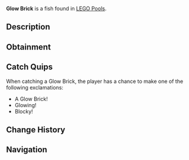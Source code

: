 {{FishInfobox
|image          = Glow Brick.png
|rarity         = Limited
|sea            = First Sea
|location       = [[LEGO Event]]
|sublocation    = 
|sources        = Fishing Rod
|radar_location = 
|xp             = 500
|weather        = 
|time           = 
|season         = 
|bait           = Stud Bait
|base_weight    = 30
|base_value     = 800
|weight_range   = 21
|base_chance    = 55
|base_resil     = 20
}}
'''Glow Brick''' is a {{Rarity|Limited}} fish found in [[LEGO Pool]]s.

== Description ==
{{Description|A massive fish that glows with dark LEGO bricks, illuminating the deep sea.|Bestiary Entry}}

== Obtainment ==
{{Description|Catchable during LEGO event.|Bestiary Hint}}
{{Fish Availability|
LEGO Pool
|top_rods      = 
Brick Built Rod\39330.88\30223.99
|recommended   = 
}}

== Catch Quips ==
When catching a Glow Brick, the player has a chance to make one of the following exclamations:
* A Glow Brick!
* Glowing!
* Blocky!

== Change History ==
{{Change History|{{subst:Current Version}}}}

== Navigation ==
{{Fish Navbox|LEGO Event}}